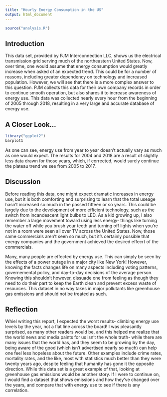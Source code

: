 ```yaml
---
title: "Hourly Energy Consumption in the US"
output: html_document
---
```


```r
source("analysis.R")
```

## Introduction

This data set, provided by PJM Interconnection LLC, shows us the electrical transmission grid serving much of the northeastern United States. Now, over time, one would assume that energy consumption would greatly increase when asked of an expected trend. This could be for a number of reasons, including greater dependency on technology and increased population. However, we will see that there is a more complex answer to this question. PJM collects this data for their own company records in order to continue smooth operation, but also shares it to increase awareness of energy use. This data was collected nearly every hour from the beginning of 2005 through 2018, resulting in a very large and accurate database of energy use.

## A Closer Look...
```r
library("ggplot2")
barplot1
```

As one can see, energy use from year to year doesn't actually vary as much as one would expect. The results for 2004 and 2018 are a result of slightly less data drawn for those years, which, if corrected, would surely continue the plateau trend we see from 2005 to 2017.

## Discussion

Before reading this data, one might expect dramatic increases in energy use, but it is both comforting and surprising to learn that the total useage hasn't increased so much in the passed fifteen or so years. This could be largely due to the development of more efficient technology, such as the switch from incandescent light bulbs to LED. As a kid growing up, I also remember a large movement toward using less energy- things like turning the water off while you brush your teeth and turning off lights when you're not in a room were seen all over TV across the United States. Now, those same commercials aren't seen so much, but it's certainly possible that energy companies and the government achieved the desired effecrt of the commercials. 

Many, many people are effected by energy use. This can simply be seen by the effects of a power outage in a major city like New York! However, knowing the facts changes life on many aspects including voting patterns, governemental policy, and day-to-day decisions of the average person. Knowing this shouldn't however, dissuade one from feeling as though they need to do their part to keep the Earth clean and prevent excess waste of resources. This dataset in no way takes in major pollutants like greenhouse gas emissions and should not be treated as such.

## Reflection

Whiel writing this report, I expected the worst results- climbing energy use levels by the year, not a flat line across the board! I was pleasantly surprised, as many other readers would be, and this helped me realize that the world news and media paints for us isn't the whole truth- while there are many issues that the world has, and they seem to be growing by the day, being aware of the good (which isn't advertised nearly so much) can help one feel less hopeless about the future. Other examples include crime rates, mortality rates, and the like, most with statistics much better than they were twenty years ago, despite feeling that humanity has gone it the opposite direction. While this data set is a great example of that, looking at greenhouse gas emissions would be another story. If I were to continue on, I would find a dataset that shows emissions and how they've changed over the years, and compare that with energy use to see if there is any correlation. 